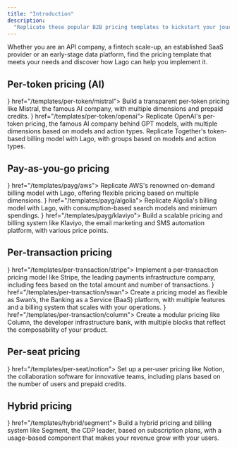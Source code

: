 ```yaml
---
title: "Introduction"
description:
  "Replicate these popular B2B pricing templates to kickstart your journey with Lago."
---
```


Whether you are an API company, a fintech scale-up, an established SaaS provider or an early-stage data platform, find the pricing template that meets your needs and discover how Lago can help you implement it.

## Per-token pricing (AI)

<CardGroup cols={2}>
  <Card title="Mistral.ai" icon={
          <svg width="30px" height="30px" viewBox="0 0 256 233" version="1.1" xmlns="http://www.w3.org/2000/svg" preserveAspectRatio="xMidYMid">
            <g>
                <rect fill="#000000" x="186.181818" y="0" width="46.5454545" height="46.5454545"></rect>
                <rect fill="#F7D046" x="209.454545" y="0" width="46.5454545" height="46.5454545"></rect>
                <rect fill="#000000" x="0" y="0" width="46.5454545" height="46.5454545"></rect>
                <rect fill="#000000" x="0" y="46.5454545" width="46.5454545" height="46.5454545"></rect>
                <rect fill="#000000" x="0" y="93.0909091" width="46.5454545" height="46.5454545"></rect>
                <rect fill="#000000" x="0" y="139.636364" width="46.5454545" height="46.5454545"></rect>
                <rect fill="#000000" x="0" y="186.181818" width="46.5454545" height="46.5454545"></rect>
                <rect fill="#F7D046" x="23.2727273" y="0" width="46.5454545" height="46.5454545"></rect>
                <rect fill="#F2A73B" x="209.454545" y="46.5454545" width="46.5454545" height="46.5454545"></rect>
                <rect fill="#F2A73B" x="23.2727273" y="46.5454545" width="46.5454545" height="46.5454545"></rect>
                <rect fill="#000000" x="139.636364" y="46.5454545" width="46.5454545" height="46.5454545"></rect>
                <rect fill="#F2A73B" x="162.909091" y="46.5454545" width="46.5454545" height="46.5454545"></rect>
                <rect fill="#F2A73B" x="69.8181818" y="46.5454545" width="46.5454545" height="46.5454545"></rect>
                <rect fill="#EE792F" x="116.363636" y="93.0909091" width="46.5454545" height="46.5454545"></rect>
                <rect fill="#EE792F" x="162.909091" y="93.0909091" width="46.5454545" height="46.5454545"></rect>
                <rect fill="#EE792F" x="69.8181818" y="93.0909091" width="46.5454545" height="46.5454545"></rect>
                <rect fill="#000000" x="93.0909091" y="139.636364" width="46.5454545" height="46.5454545"></rect>
                <rect fill="#EB5829" x="116.363636" y="139.636364" width="46.5454545" height="46.5454545"></rect>
                <rect fill="#EE792F" x="209.454545" y="93.0909091" width="46.5454545" height="46.5454545"></rect>
                <rect fill="#EE792F" x="23.2727273" y="93.0909091" width="46.5454545" height="46.5454545"></rect>
                <rect fill="#000000" x="186.181818" y="139.636364" width="46.5454545" height="46.5454545"></rect>
                <rect fill="#EB5829" x="209.454545" y="139.636364" width="46.5454545" height="46.5454545"></rect>
                <rect fill="#000000" x="186.181818" y="186.181818" width="46.5454545" height="46.5454545"></rect>
                <rect fill="#EB5829" x="23.2727273" y="139.636364" width="46.5454545" height="46.5454545"></rect>
                <rect fill="#EA3326" x="209.454545" y="186.181818" width="46.5454545" height="46.5454545"></rect>
                <rect fill="#EA3326" x="23.2727273" y="186.181818" width="46.5454545" height="46.5454545"></rect>
            </g>
        </svg>
        } href="/templates/per-token/mistral">
        Build a transparent per-token pricing like Mistral, the famous AI company, with multiple dimensions and prepaid credits.
      </Card>
  <Card title="OpenAI" icon={
          <svg width="30px" height="30px" viewBox="0 0 512 512" xmlns="http://www.w3.org/2000/svg" fill-rule="evenodd" clip-rule="evenodd" stroke-linejoin="round" stroke-miterlimit="2"><path d="M474.123 209.81c11.525-34.577 7.569-72.423-10.838-103.904-27.696-48.168-83.433-72.94-137.794-61.414a127.14 127.14 0 00-95.475-42.49c-55.564 0-104.936 35.781-122.139 88.593-35.781 7.397-66.574 29.76-84.637 61.414-27.868 48.167-21.503 108.72 15.826 150.007-11.525 34.578-7.569 72.424 10.838 103.733 27.696 48.34 83.433 73.111 137.966 61.585 24.084 27.18 58.833 42.835 95.303 42.663 55.564 0 104.936-35.782 122.139-88.594 35.782-7.397 66.574-29.76 84.465-61.413 28.04-48.168 21.676-108.722-15.654-150.008v-.172zm-39.567-87.218c11.01 19.267 15.139 41.803 11.354 63.65-.688-.516-2.064-1.204-2.924-1.72l-101.152-58.49a16.965 16.965 0 00-16.687 0L206.621 194.5v-50.232l97.883-56.597c45.587-26.32 103.732-10.666 130.052 34.921zm-227.935 104.42l49.888-28.9 49.887 28.9v57.63l-49.887 28.9-49.888-28.9v-57.63zm23.223-191.81c22.364 0 43.867 7.742 61.07 22.02-.688.344-2.064 1.204-3.097 1.72L186.666 117.26c-5.161 2.925-8.258 8.43-8.258 14.45v136.934l-43.523-25.116V130.333c0-52.64 42.491-95.13 95.131-95.302l-.172.172zM52.14 168.697c11.182-19.268 28.557-34.062 49.544-41.803V247.14c0 6.02 3.097 11.354 8.258 14.45l118.354 68.295-43.695 25.288-97.711-56.425c-45.415-26.32-61.07-84.465-34.75-130.052zm26.665 220.71c-11.182-19.095-15.139-41.802-11.354-63.65.688.516 2.064 1.204 2.924 1.72l101.152 58.49a16.965 16.965 0 0016.687 0l118.354-68.467v50.232l-97.883 56.425c-45.587 26.148-103.732 10.665-130.052-34.75h.172zm204.54 87.39c-22.192 0-43.867-7.741-60.898-22.02a62.439 62.439 0 003.097-1.72l101.152-58.317c5.16-2.924 8.429-8.43 8.257-14.45V243.527l43.523 25.116v113.022c0 52.64-42.663 95.303-95.131 95.303v-.172zM461.22 343.303c-11.182 19.267-28.729 34.061-49.544 41.63V264.687c0-6.021-3.097-11.526-8.257-14.45L284.893 181.77l43.523-25.116 97.883 56.424c45.587 26.32 61.07 84.466 34.75 130.053l.172.172z" fill-rule="nonzero"/></svg>
        } href="/templates/per-token/openai">
        Replicate OpenAI's per-token pricing, the famous AI company behind GPT models, with multiple dimensions based on models and action types.
      </Card>
  <Card title="Together.ai" icon="fa-solid fa-t" href="/templates/per-token/together-ai">
        Replicate Together's token-based billing model with Lago, with groups based on models and action types.
      </Card>
</CardGroup>


## Pay-as-you-go pricing
<CardGroup cols={2}>
  <Card title="AWS" icon={<svg width="30px" height="30px" viewBox="0 -30 150 150" fill="none" xmlns="http://www.w3.org/2000/svg">
      <path d="M122.714 62.703c5.28-.643 16.924-2.027 18.997.643 2.072 2.621-2.319 13.649-4.293 18.544-.592 1.484.691 2.077 2.023.94 8.684-7.319 10.954-22.6 9.178-24.825-1.777-2.175-17.023-4.055-26.3 2.473-1.431 1.038-1.184 2.423.395 2.225z" fill="#F90"/>
      <path d="M74.852 89.456c20.28 0 43.865-6.38 60.099-18.396 2.664-1.978.345-4.994-2.369-3.758-18.207 7.714-37.993 11.473-56.003 11.473-26.694 0-52.5-7.368-73.42-19.533-1.827-1.088-3.208.791-1.679 2.176 19.343 17.505 44.951 28.038 73.372 28.038z" fill="#F90"/>
      <path d="M42.632 32.835c0 1.83.197 3.313.542 4.401a26.505 26.505 0 001.58 3.56c.246.396.345.792.345 1.138 0 .495-.296.99-.938 1.484l-3.108 2.077c-.444.296-.889.445-1.283.445-.494 0-.987-.248-1.48-.693a15.29 15.29 0 01-1.777-2.324 38.28 38.28 0 01-1.53-2.918c-3.848 4.55-8.684 6.825-14.506 6.825-4.145 0-7.45-1.187-9.868-3.56-2.418-2.374-3.652-5.54-3.652-9.495 0-4.204 1.48-7.616 4.49-10.187 3.01-2.572 7.007-3.857 12.09-3.857 1.677 0 3.404.148 5.23.395 1.825.248 3.7.643 5.674 1.088v-3.61c0-3.758-.79-6.379-2.32-7.912-1.578-1.533-4.243-2.274-8.042-2.274-1.727 0-3.503.197-5.329.642a39.247 39.247 0 00-5.329 1.682 14.14 14.14 0 01-1.727.643c-.345.098-.592.148-.79.148-.69 0-1.036-.494-1.036-1.533V6.577c0-.791.1-1.385.346-1.73.246-.347.69-.693 1.381-1.04 1.727-.89 3.8-1.631 6.217-2.225C20.23.94 22.797.642 25.51.642c5.872 0 10.164 1.336 12.927 4.006 2.714 2.67 4.096 6.726 4.096 12.165v16.022h.099zm-20.033 7.517c1.628 0 3.306-.297 5.082-.89 1.776-.594 3.355-1.682 4.687-3.165.79-.94 1.382-1.978 1.678-3.165.296-1.187.493-2.621.493-4.302v-2.077a41.135 41.135 0 00-4.539-.84 37.099 37.099 0 00-4.638-.298c-3.306 0-5.724.643-7.352 1.978-1.628 1.336-2.418 3.215-2.418 5.687 0 2.324.592 4.055 1.826 5.242 1.184 1.236 2.911 1.83 5.18 1.83zm39.621 5.34c-.888 0-1.48-.148-1.875-.494-.394-.297-.74-.99-1.036-1.929L47.714 5.044c-.296-.99-.444-1.632-.444-1.978 0-.791.394-1.236 1.184-1.236h4.835c.938 0 1.58.148 1.925.494.395.297.69.99.987 1.929l8.29 32.736 7.697-32.736c.246-.99.542-1.632.937-1.929.395-.297 1.085-.494 1.974-.494h3.947c.938 0 1.579.148 1.974.494.395.297.74.99.937 1.929l7.796 33.132L98.29 4.253c.295-.99.64-1.632.986-1.929.395-.297 1.036-.494 1.925-.494h4.588c.79 0 1.234.395 1.234 1.236 0 .247-.049.494-.099.791a7.041 7.041 0 01-.345 1.236L94.688 43.32c-.297.989-.642 1.631-1.037 1.928-.394.297-1.036.495-1.875.495h-4.243c-.938 0-1.58-.149-1.974-.495-.394-.346-.74-.989-.937-1.978l-7.648-31.895-7.599 31.846c-.247.989-.543 1.632-.938 1.978-.394.346-1.085.494-1.973.494H62.22zm63.405 1.336c-2.566 0-5.132-.297-7.599-.89-2.467-.594-4.391-1.237-5.674-1.979-.79-.445-1.332-.94-1.53-1.384a3.503 3.503 0 01-.296-1.385v-2.522c0-1.038.395-1.533 1.135-1.533.296 0 .592.05.888.148.296.1.74.297 1.234.495a26.791 26.791 0 005.428 1.73c1.973.396 3.898.594 5.871.594 3.109 0 5.527-.544 7.204-1.632 1.678-1.088 2.566-2.67 2.566-4.698 0-1.384-.444-2.521-1.332-3.461-.888-.94-2.566-1.78-4.984-2.571l-7.154-2.226c-3.602-1.137-6.267-2.818-7.895-5.044-1.628-2.176-2.467-4.599-2.467-7.17 0-2.077.444-3.907 1.332-5.489.888-1.582 2.072-2.967 3.553-4.055 1.48-1.137 3.157-1.978 5.131-2.571 1.974-.594 4.046-.841 6.217-.841 1.086 0 2.221.05 3.306.198 1.135.148 2.171.346 3.207.544.987.247 1.925.494 2.813.79.888.298 1.579.594 2.072.891.691.396 1.185.791 1.481 1.236.296.396.444.94.444 1.632V8.16c0 1.039-.395 1.583-1.135 1.583-.395 0-1.036-.198-1.875-.594-2.813-1.285-5.971-1.928-9.474-1.928-2.812 0-5.033.445-6.562 1.384-1.53.94-2.319 2.374-2.319 4.402 0 1.384.493 2.57 1.48 3.51s2.812 1.88 5.427 2.72l7.007 2.226c3.553 1.137 6.118 2.72 7.648 4.747 1.53 2.027 2.27 4.351 2.27 6.923 0 2.126-.444 4.055-1.283 5.736-.888 1.681-2.072 3.165-3.602 4.352-1.53 1.236-3.355 2.126-5.477 2.769-2.22.692-4.54 1.039-7.056 1.039z" fill="#252F3E"/>
    </svg>} href="/templates/payg/aws">
    Replicate AWS's renowned on-demand billing model with Lago, offering flexible pricing based on multiple dimensions.
  </Card>
  <Card title="Algolia" icon={<svg xmlns="http://www.w3.org/2000/svg" shape-rendering="geometricPrecision" text-rendering="geometricPrecision" image-rendering="optimizeQuality" fill-rule="evenodd" clip-rule="evenodd" viewBox="0 0 512 512.346"><path fill="#003DFF" fill-rule="nonzero" d="M256.001 0C116.099 0 2.048 112.803.027 252.232c-2.053 141.606 112.839 258.945 254.458 259.764 43.739.253 85.859-10.44 123.269-30.768 3.647-1.981 4.211-6.996 1.107-9.748l-23.955-21.236c-4.868-4.315-11.798-5.535-17.785-2.988-26.111 11.112-54.486 16.785-83.723 16.427-114.436-1.4-206.894-96.614-205.069-211.043C50.13 139.658 142.597 48.301 256.001 48.301l207.698.004v369.163l-117.84-104.702c-3.813-3.389-9.659-2.726-12.732 1.344-18.916 25.043-49.724 40.624-83.95 38.259-47.474-3.279-85.939-41.497-89.501-88.948-4.249-56.604 40.605-104.024 96.325-104.024 50.393 0 91.891 38.787 96.225 88.073.385 4.384 2.367 8.474 5.66 11.395l30.687 27.205c3.484 3.086 9.01 1.195 9.866-3.378 2.214-11.831 2.989-24.164 2.121-36.81-4.943-72.076-63.322-130.06-135.43-134.504-82.671-5.095-151.783 59.571-153.98 140.642-2.142 79 62.589 147.108 141.596 148.852 32.987.728 63.558-9.645 88.269-27.612l153.97 136.492c6.602 5.85 17.015 1.164 17.015-7.656V9.717c0-5.366-4.348-9.715-9.714-9.715L256.001 0z"/></svg>} href="/templates/payg/algolia">
  Replicate Algolia's billing model with Lago, with consumption-based search models and minimum spendings.
  </Card>
  <Card title="Klaviyo" icon={<svg width="30" height="30" viewBox="0 0 192 192" fill="none" xmlns="http://www.w3.org/2000/svg">
<path d="M156.218 121.71C156.602 122.282 156.458 122.52 155.93 122.853L137.343 135.095C136.862 135.428 136.622 135.476 136.286 135.095C131.344 127.239 124.201 120.982 115.73 117.09C112.343 115.694 108.839 114.595 105.259 113.803C97.3793 112.263 89.2346 112.722 81.5811 115.137C79.2565 115.848 76.9922 116.74 74.8091 117.804C69.6267 120.425 64.9455 123.922 60.9768 128.14C58.9406 130.275 57.1226 132.605 55.5495 135.095C55.1173 135.762 54.829 135.714 54.2527 135.095L36.0018 123.139C35.2333 122.663 35.1372 122.329 35.6655 121.615C36.6809 119.968 37.7872 118.377 38.9795 116.852C41.9614 112.798 45.4288 109.12 49.3057 105.897C52.431 103.145 55.8446 100.734 59.4879 98.7043C63.9819 95.9007 68.8257 93.6909 73.8966 92.1311C79.8162 90.277 85.9484 89.1724 92.1475 88.8443C99.3534 88.4678 106.575 89.1747 113.568 90.9403C119.418 92.4734 125.062 94.6963 130.378 97.5612L131.771 98.3705C139.717 102.901 146.685 108.938 152.279 116.137C153.704 117.915 155.019 119.776 156.218 121.71ZM111.695 142.144C108.23 139.183 103.985 137.265 99.4588 136.615C94.9323 135.965 90.3129 136.611 86.1439 138.476C81.9175 140.326 78.3521 143.397 75.9137 147.288C74.9531 148.669 74.9531 148.669 76.3459 149.622L89.2657 158.196C91.2973 159.523 93.6769 160.231 96.1099 160.231C98.5428 160.231 100.922 159.523 102.954 158.196L115.73 149.67C117.17 148.717 117.17 148.717 116.162 147.336C114.971 145.373 113.462 143.619 111.695 142.144ZM191.759 94.8935C191.567 93.7246 191.108 92.615 190.417 91.6491C189.726 90.6832 188.822 89.8869 187.773 89.321L176.774 82.081L165.824 74.9363C163.47 73.555 161.261 71.8879 159.004 70.1732L136.862 55.5977L127.833 49.7391L127.401 49.406C126.907 48.9711 126.358 48.6022 125.768 48.31L117.507 43.0706L102.234 32.9251C100.317 31.6694 98.0706 31 95.7737 31C93.4766 31 91.2303 31.6694 89.3138 32.9251L78.0751 40.3082L65.8276 48.4053L48.0571 60.0277L27.5487 73.5548C19.3838 78.9371 11.171 84.2719 3.0541 89.7019C1.80692 90.4514 0.858387 91.6045 0.368456 92.9667C-0.121475 94.3288 -0.122836 95.8166 0.364499 97.1797C0.894738 98.9564 2.10011 100.459 3.72643 101.371C7.37661 103.848 11.0749 106.135 14.7251 108.659C15.3014 109.04 15.5415 108.945 15.8777 108.659C16.8383 107.23 17.7509 105.801 18.8075 104.42C20.5846 102.038 22.4576 99.6568 24.2827 97.4181C26.0435 95.3161 27.9708 93.3571 30.0463 91.5596C34.8913 86.9978 40.1847 82.9286 45.8476 79.4134C48.6813 77.651 51.6592 76.1744 54.541 74.6502L55.5015 74.2694C67.3467 68.7827 80.2002 65.7618 93.2684 65.3932C106.337 65.0245 119.342 67.3155 131.483 72.1256C134.269 73.2211 137.006 74.5549 139.744 75.7933L140.512 76.2695C147.797 80.1556 154.545 84.9584 160.588 90.5589C163.278 93.0357 165.824 95.6555 168.273 98.3705C171.148 101.778 173.811 105.357 176.246 109.088C176.678 109.802 177.014 109.088 177.35 109.088L188.349 101.848C189.705 101.038 190.765 99.8191 191.375 98.3705C191.901 97.3591 192.102 96.2124 191.951 95.0842L191.759 94.8935Z" fill="url(#paint0_linear)"/>
<defs>
<linearGradient id="paint0_linear" x1="95.7496" y1="159.958" x2="95.7496" y2="31.2581" gradientUnits="userSpaceOnUse">
<stop offset="0.13" stop-color="#F8DE1D"/>
<stop offset="0.54" stop-color="#08CD7B"/>
</linearGradient>
</defs>
</svg>
} href="/templates/payg/klaviyo">
  Build a scalable pricing and billing system like Klaviyo, the email marketing and SMS automation platform, with various price points.
  </Card>
</CardGroup>


## Per-transaction pricing

<CardGroup cols={2}>
  <Card title="Stripe" icon={<svg width="30" height="30" viewBox="0 0 40 40" fill="none" xmlns="http://www.w3.org/2000/svg">
    <rect width="40" height="40" rx="12" fill="#6772E5"/>
    <path d="M18.5779 15.956C18.5779 15.099 19.2834 14.7692 20.4521 14.7692C22.1276 14.7692 24.2441 15.2748 25.9197 16.1759V11.011C24.0898 10.2857 22.282 10 20.4521 10C15.9764 10 13 12.3297 13 16.22C13 22.2857 21.3779 21.3188 21.3779 23.9343C21.3779 24.9451 20.4961 25.2748 19.2614 25.2748C17.4316 25.2748 15.0945 24.5275 13.2425 23.5166V28.7474C15.2929 29.6265 17.3654 30 19.2614 30C23.8472 30 27 27.7364 27 23.8023C26.978 17.2529 18.5779 18.4176 18.5779 15.956Z" fill="white"/>
    </svg>} href="/templates/per-transaction/stripe">
    Implement a per-transaction pricing model like Stripe, the leading payments infrastructure company, including fees based on the total amount and number of transactions.
  </Card>
  <Card title="Swan" icon={<svg width="50" height="50" viewBox="0 0 106 24" fill="none" xmlns="http://www.w3.org/2000/svg">
    <path d="M96.5312 0C101.735 0 105.209 3.8608 105.209 9.176V23.44H101.016V9.3856C101.016 6.3024 98.648 4.1376 95.7322 4.1376C92.5301 4.1376 90.0968 6.5904 90.0968 9.8912V23.44H85.7493V0.64H90.0968V2.864C91.4543 1.1232 93.7784 0 96.5312 0ZM72.2271 23.3536H68.4997C62.2141 23.3536 57.7463 17.8928 57.7463 11.6816C57.7463 5.4736 62.5416 0 69.0772 0C76.0099 0 80.7657 4.176 80.7657 10.6784V23.4384H76.7076V10.6784C76.7076 6.5488 73.8788 4.064 69.0772 4.064C64.91 4.064 61.8043 7.6096 61.8043 11.6816C61.8043 15.808 64.6521 19.2896 68.4997 19.2896H72.2271V23.3536ZM38.1268 6.5456L32.7872 23.44H27.7942L20.7254 0.64H25.3767L30.3919 17.8352L35.8834 0.64H40.3733L45.8252 17.8352L50.8784 0.64H55.5313L48.4183 23.44H43.4252L38.1268 6.5456ZM9.04322 24C3.80809 24 0.471463 21.16 0.052209 16.6336L0 16.0736H4.23525L4.29854 16.512C4.63869 18.8608 6.26982 20.0704 9.21093 20.0704C12.1172 20.0704 13.7832 18.7584 13.7832 16.7552C13.7832 14.7952 12.5713 14.1248 8.68251 13.3408C7.74275 13.152 7.92627 13.1888 7.65731 13.1328C2.86358 12.1296 0.721433 10.5952 0.721433 6.6144C0.721433 2.6496 4.21785 0 9.12866 0C13.5807 0 17.0154 2.6848 17.3634 6.7808L17.4109 7.3376H13.2199L13.1567 6.8976C12.8861 4.9936 11.4464 3.8864 8.91666 3.8864C6.47708 3.8864 4.93296 5.0176 4.93296 6.6144C4.93296 8.2528 6.05149 8.8352 9.63967 9.5104C10.8737 9.744 10.6965 9.7104 11.0762 9.7888C15.8003 10.752 18.0358 12.4352 18.0358 16.5872C18.0358 21.024 14.3812 24 9.04322 24Z" fill="#14191A"/>
    </svg>
    } href="/templates/per-transaction/swan">
    Create a pricing model as flexible as Swan’s, the Banking as a Service (BaaS) platform, with multiple features and a billing system that scales with your operations.
  </Card>
  <Card title="Column" icon={<svg width="25" height="25" viewBox="0 0 16 16" fill="none" xmlns="http://www.w3.org/2000/svg">
    <path d="M6 6V10H8C9.06087 10 10.0783 10.4214 10.8284 11.1716C11.5786 11.9217 12 12.9391 12 14V16H4C2.93913 16 1.92172 15.5786 1.17157 14.8284C0.421427 14.0783 0 13.0609 0 12V4C0 2.93913 0.421427 1.92172 1.17157 1.17157C1.92172 0.421427 2.93913 0 4 0L12 0C13.0609 0 14.0783 0.421427 14.8284 1.17157C15.5786 1.92172 16 2.93913 16 4V6H6Z" fill="#232730"/>
    </svg>
      } href="/templates/per-transaction/column">
    Create a modular pricing like Column, the developer infrastructure bank, with multiple blocks that reflect the composability of your product.
  </Card>
</CardGroup>


## Per-seat pricing
<CardGroup cols={2}>
  <Card title="Notion" icon={<svg width="30" height="30" viewBox="0 0 100 100" fill="none" xmlns="http://www.w3.org/2000/svg">
      <path d="M6.017 4.313l55.333 -4.087c6.797 -0.583 8.543 -0.19 12.817 2.917l17.663 12.443c2.913 2.14 3.883 2.723 3.883 5.053v68.243c0 4.277 -1.553 6.807 -6.99 7.193L24.467 99.967c-4.08 0.193 -6.023 -0.39 -8.16 -3.113L3.3 79.94c-2.333 -3.113 -3.3 -5.443 -3.3 -8.167V11.113c0 -3.497 1.553 -6.413 6.017 -6.8z" fill="#fff"/>
      <path fill-rule="evenodd" clip-rule="evenodd" d="M61.35 0.227l-55.333 4.087C1.553 4.7 0 7.617 0 11.113v60.66c0 2.723 0.967 5.053 3.3 8.167l13.007 16.913c2.137 2.723 4.08 3.307 8.16 3.113l64.257 -3.89c5.433 -0.387 6.99 -2.917 6.99 -7.193V20.64c0 -2.21 -0.873 -2.847 -3.443 -4.733L74.167 3.143c-4.273 -3.107 -6.02 -3.5 -12.817 -2.917zM25.92 19.523c-5.247 0.353 -6.437 0.433 -9.417 -1.99L8.927 11.507c-0.77 -0.78 -0.383 -1.753 1.557 -1.947l53.193 -3.887c4.467 -0.39 6.793 1.167 8.54 2.527l9.123 6.61c0.39 0.197 1.36 1.36 0.193 1.36l-54.933 3.307 -0.68 0.047zM19.803 88.3V30.367c0 -2.53 0.777 -3.697 3.103 -3.893L86 22.78c2.14 -0.193 3.107 1.167 3.107 3.693v57.547c0 2.53 -0.39 4.67 -3.883 4.863l-60.377 3.5c-3.493 0.193 -5.043 -0.97 -5.043 -4.083zm59.6 -54.827c0.387 1.75 0 3.5 -1.75 3.7l-2.91 0.577v42.773c-2.527 1.36 -4.853 2.137 -6.797 2.137 -3.107 0 -3.883 -0.973 -6.21 -3.887l-19.03 -29.94v28.967l6.02 1.363s0 3.5 -4.857 3.5l-13.39 0.777c-0.39 -0.78 0 -2.723 1.357 -3.11l3.497 -0.97v-38.3L30.48 40.667c-0.39 -1.75 0.58 -4.277 3.3 -4.473l14.367 -0.967 19.8 30.327v-26.83l-5.047 -0.58c-0.39 -2.143 1.163 -3.7 3.103 -3.89l13.4 -0.78z" fill="#000"/>
    </svg>
    } href="/templates/per-seat/notion">
  Set up a per-user pricing like Notion, the collaboration software for innovative teams, including plans based on the number of users and prepaid credits.
  </Card>
</CardGroup>


## Hybrid pricing
<CardGroup cols={2}>
  <Card title="Segment" icon={<svg width="35" height="35" enable-background="new 0 0 1024 1024" viewBox="0 0 1024 1024" xmlns="http://www.w3.org/2000/svg"><circle cx="512" cy="512" fill="#52bd94" r="512"/><path d="m346.8 654.5c-16 0-29 13-29 29s13 29 29 29 29-13 29-29-13-29-29-29zm319.9-350.5c-16 0-29.1 12.9-29.1 29 0 16 12.9 29.1 29 29.1 16 0 29.1-12.9 29.1-29 0 0 0 0 0-.1 0-16-13-29-29-29zm-210.1 117.2v35.6c0 5.3 4.3 9.7 9.7 9.7h287.4c5.3 0 9.7-4.3 9.7-9.7v-35.6c0-5.3-4.4-9.7-9.7-9.7h-287.4c-5.4.1-9.7 4.4-9.7 9.7zm110.6 164.1v-35.5c0-5.3-4.3-9.7-9.7-9.7h-287.4c-5.3 0-9.7 4.3-9.7 9.7v35.5c0 5.3 4.3 9.7 9.7 9.7h287.4c5.4 0 9.7-4.3 9.7-9.7zm194-47.8c-1.6-2-3.8-3.3-6.4-3.6l-35.3-3.6c-5.2-.6-9.9 3.1-10.6 8.3-14.8 110.2-116.3 187.6-226.5 172.7-15.3-2.1-30.3-5.9-44.7-11.3-4.9-1.9-10.4.4-12.3 5.3l-13.5 32.7c-1 2.4-1 5.1 0 7.5s3 4.4 5.5 5.3c131.9 50.9 280.2-14.8 331.1-146.7 7.4-19.1 12.4-39 15-59.3.3-2.7-.5-5.3-2.3-7.3zm-498.7-81.6c-1.4-2.2-1.8-4.9-1.1-7.4 29-113.3 131.1-192.5 248-192.4 28.6 0 57.1 4.7 84.1 14.2 5 1.6 7.8 7 6.2 12-.1.2-.2.5-.3.7l-12.7 33.2c-1.8 4.9-7.2 7.5-12.1 5.7-21-7.2-43.1-10.8-65.3-10.8-46-.2-90.6 15.5-126.3 44.5-33.5 27.1-57.4 64.2-68.4 105.8-1.1 4.2-4.9 7.2-9.3 7.2-.7.1-1.5.1-2.2 0l-34.6-7.9c-2.6-.8-4.7-2.5-6-4.8z" fill="#fff"/></svg>} href="/templates/hybrid/segment">
  Build a hybrid pricing and billing system like Segment, the CDP leader, based on subscription plans, with a usage-based component that makes your revenue grow with your users.
  </Card>
</CardGroup>